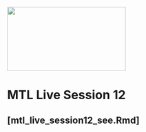 <img src = "https://github.com/lzim/teampsd/blob/master/resources/logos/mtl_sq_sm.png"
     height = "150" width = "275">  

# MTL Live Session 12

##  [mtl_live_session12_see.Rmd]
